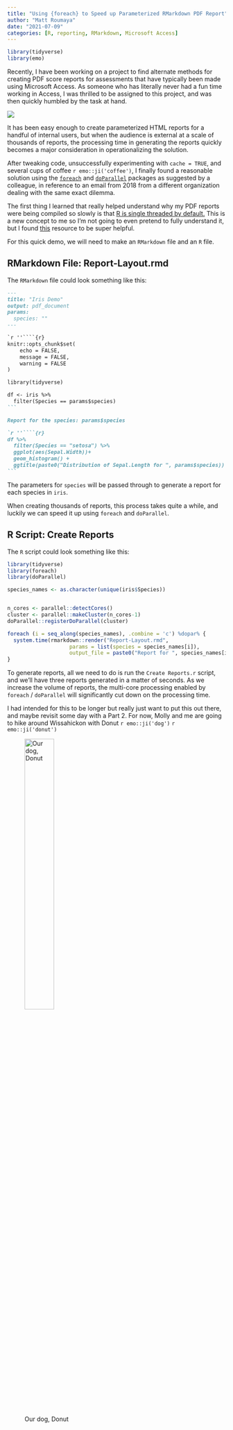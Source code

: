 ```yaml
---
title: "Using {foreach} to Speed up Parameterized RMarkdown PDF Report"
author: "Matt Roumaya"
date: "2021-07-09"
categories: [R, reporting, RMarkdown, Microsoft Access]
---
```


```r
library(tidyverse)
library(emo)
```

Recently, I have been working on a project to find alternate methods for creating PDF score reports for assessments that have typically been made using Microsoft Access. As someone who has literally never had a fun time working in Access, I was thrilled to be assigned to this project, and was then quickly humbled by the task at hand.

![](ms-access.jpg){fig-align="center"}

It has been easy enough to create parameterized HTML reports for a handful of internal users, but when the audience is external at a scale of thousands of reports, the processing time in generating the reports quickly becomes a major consideration in operationalizing the solution.

After tweaking code, unsuccessfully experimenting with `cache = TRUE`, and several cups of coffee `r emo::ji('coffee')`, I finally found a reasonable solution using the [`foreach`](https://cran.r-project.org/web/packages/foreach/vignettes/foreach.html "foreach") and [`doParallel`](https://cran.r-project.org/web/packages/doParallel/doParallel.pdf) packages as suggested by a colleague, in reference to an email from 2018 from a different organization dealing with the same exact dilemma.

The first thing I learned that really helped understand why my PDF reports were being compiled so slowly is that [R is single threaded by default.](https://subscription.packtpub.com/book/application_development/9781783989263/1/ch01lvl1sec10/r-is-single-threaded) This is a new concept to me so I'm not going to even pretend to fully understand it, but I found [this](https://nceas.github.io/oss-lessons/parallel-computing-in-r/parallel-computing-in-r.html) resource to be super helpful.

For this quick demo, we will need to make an `RMarkdown` file and an `R` file.

## RMarkdown File: Report-Layout.rmd

The `RMarkdown` file could look something like this:

```` markdown
---
title: "Iris Demo"
output: pdf_document
params: 
  species: ""
---

`r ''````{r}
knitr::opts_chunk$set(
    echo = FALSE,
    message = FALSE,
    warning = FALSE
)

library(tidyverse)

df <- iris %>% 
  filter(Species == params$species)
```

Report for the species: params$species

`r ''````{r}
df %>% 
  filter(Species == "setosa") %>% 
  ggplot(aes(Sepal.Width))+
  geom_histogram() +
  ggtitle(paste0("Distribution of Sepal.Length for ", params$species))
```
````

The parameters for `species` will be passed through to generate a report for each species in `iris`.

When creating thousands of reports, this process takes quite a while, and luckily we can speed it up using `foreach` and `doParallel`.

## R Script: Create Reports

The `R` script could look something like this:

```r
library(tidyverse)
library(foreach)
library(doParallel)

species_names <- as.character(unique(iris$Species))


n_cores <- parallel::detectCores()
cluster <- parallel::makeCluster(n_cores-1)                 
doParallel::registerDoParallel(cluster)

foreach (i = seq_along(species_names), .combine = 'c') %dopar% {
  system.time(rmarkdown::render("Report-Layout.rmd",
                    params = list(species = species_names[i]),
                    output_file = paste0("Report for ", species_names[i])))
}
```

To generate reports, all we need to do is run the `Create Reports.r` script, and we'll have three reports generated in a matter of seconds. As we increase the volume of reports, the multi-core processing enabled by `foreach` / `doParallel` will significantly cut down on the processing time.

I had intended for this to be longer but really just want to put this out there, and maybe revisit some day with a Part 2. For now, Molly and me are going to hike around Wissahickon with Donut `r emo::ji('dog')` `r emo::ji('donut')`

![Our dog, Donut](donut.jpg){width="40%"}
